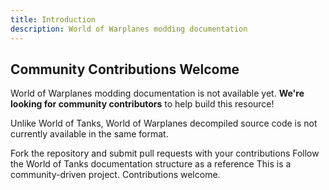 ---
title: Introduction
description: World of Warplanes modding documentation
---

## Community Contributions Welcome

World of Warplanes modding documentation is not available yet. **We're looking for community contributors** to help build this resource!

Unlike World of Tanks, World of Warplanes decompiled source code is not currently available in the same format.

<Cards>
  <Card title="GitHub Repository" href="https://github.com/wgmods-dev/wgmods.dev">
    Fork the repository and submit pull requests with your contributions
  </Card>
  <Card title="Documentation Structure" href="/docs/wot">
    Follow the World of Tanks documentation structure as a reference
  </Card>
</Cards>

<Callout>
This is a community-driven project. Contributions welcome.
</Callout>